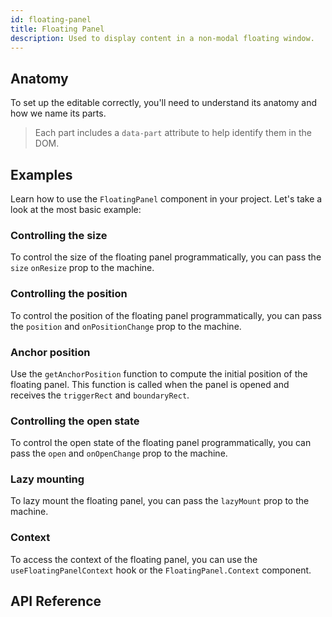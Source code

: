 ```yaml
---
id: floating-panel
title: Floating Panel
description: Used to display content in a non-modal floating window.
---
```


<ComponentPreview id="FloatingPanel" />

## Anatomy

To set up the editable correctly, you'll need to understand its anatomy and how we name its parts.

> Each part includes a `data-part` attribute to help identify them in the DOM.

<Anatomy id="floating-panel" />

## Examples

Learn how to use the `FloatingPanel` component in your project. Let's take a look at the most basic example:

<Example id="basic" />

### Controlling the size

To control the size of the floating panel programmatically, you can pass the `size` `onResize` prop to the machine.

<Example id="controlled-size" />

### Controlling the position

To control the position of the floating panel programmatically, you can pass the `position` and `onPositionChange` prop
to the machine.

<Example id="controlled-position" />

### Anchor position

Use the `getAnchorPosition` function to compute the initial position of the floating panel. This function is called when
the panel is opened and receives the `triggerRect` and `boundaryRect`.

<Example id="anchor-position" />

### Controlling the open state

To control the open state of the floating panel programmatically, you can pass the `open` and `onOpenChange` prop to the
machine.

<Example id="controlled-open" />

### Lazy mounting

To lazy mount the floating panel, you can pass the `lazyMount` prop to the machine.

<Example id="lazy-mount" />

### Context

To access the context of the floating panel, you can use the `useFloatingPanelContext` hook or the
`FloatingPanel.Context` component.

<Example id="render-fn" />

## API Reference

<ComponentTypes id="floating-panel" />
